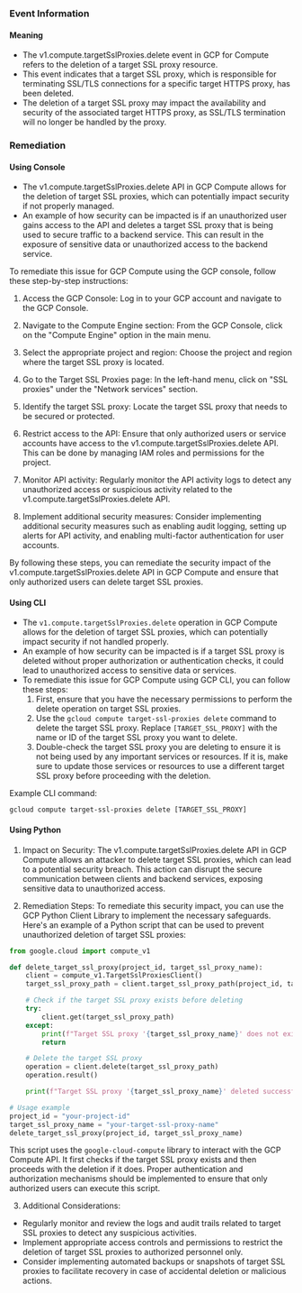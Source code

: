
### Event Information

#### Meaning

- The v1.compute.targetSslProxies.delete event in GCP for Compute refers to the deletion of a target SSL proxy resource.
- This event indicates that a target SSL proxy, which is responsible for terminating SSL/TLS connections for a specific target HTTPS proxy, has been deleted.
- The deletion of a target SSL proxy may impact the availability and security of the associated target HTTPS proxy, as SSL/TLS termination will no longer be handled by the proxy.

### Remediation

#### Using Console

- The v1.compute.targetSslProxies.delete API in GCP Compute allows for the deletion of target SSL proxies, which can potentially impact security if not properly managed.
- An example of how security can be impacted is if an unauthorized user gains access to the API and deletes a target SSL proxy that is being used to secure traffic to a backend service. This can result in the exposure of sensitive data or unauthorized access to the backend service.

To remediate this issue for GCP Compute using the GCP console, follow these step-by-step instructions:

1. Access the GCP Console: Log in to your GCP account and navigate to the GCP Console.

2. Navigate to the Compute Engine section: From the GCP Console, click on the "Compute Engine" option in the main menu.

3. Select the appropriate project and region: Choose the project and region where the target SSL proxy is located.

4. Go to the Target SSL Proxies page: In the left-hand menu, click on "SSL proxies" under the "Network services" section.

5. Identify the target SSL proxy: Locate the target SSL proxy that needs to be secured or protected.

6. Restrict access to the API: Ensure that only authorized users or service accounts have access to the v1.compute.targetSslProxies.delete API. This can be done by managing IAM roles and permissions for the project.

7. Monitor API activity: Regularly monitor the API activity logs to detect any unauthorized access or suspicious activity related to the v1.compute.targetSslProxies.delete API.

8. Implement additional security measures: Consider implementing additional security measures such as enabling audit logging, setting up alerts for API activity, and enabling multi-factor authentication for user accounts.

By following these steps, you can remediate the security impact of the v1.compute.targetSslProxies.delete API in GCP Compute and ensure that only authorized users can delete target SSL proxies.

#### Using CLI

- The `v1.compute.targetSslProxies.delete` operation in GCP Compute allows for the deletion of target SSL proxies, which can potentially impact security if not handled properly.
- An example of how security can be impacted is if a target SSL proxy is deleted without proper authorization or authentication checks, it could lead to unauthorized access to sensitive data or services.
- To remediate this issue for GCP Compute using GCP CLI, you can follow these steps:
  1. First, ensure that you have the necessary permissions to perform the delete operation on target SSL proxies.
  2. Use the `gcloud compute target-ssl-proxies delete` command to delete the target SSL proxy. Replace `[TARGET_SSL_PROXY]` with the name or ID of the target SSL proxy you want to delete.
  3. Double-check the target SSL proxy you are deleting to ensure it is not being used by any important services or resources. If it is, make sure to update those services or resources to use a different target SSL proxy before proceeding with the deletion.

Example CLI command:
```
gcloud compute target-ssl-proxies delete [TARGET_SSL_PROXY]
```

#### Using Python

1. Impact on Security: The v1.compute.targetSslProxies.delete API in GCP Compute allows an attacker to delete target SSL proxies, which can lead to a potential security breach. This action can disrupt the secure communication between clients and backend services, exposing sensitive data to unauthorized access.

2. Remediation Steps: To remediate this security impact, you can use the GCP Python Client Library to implement the necessary safeguards. Here's an example of a Python script that can be used to prevent unauthorized deletion of target SSL proxies:

```python
from google.cloud import compute_v1

def delete_target_ssl_proxy(project_id, target_ssl_proxy_name):
    client = compute_v1.TargetSslProxiesClient()
    target_ssl_proxy_path = client.target_ssl_proxy_path(project_id, target_ssl_proxy_name)

    # Check if the target SSL proxy exists before deleting
    try:
        client.get(target_ssl_proxy_path)
    except:
        print(f"Target SSL proxy '{target_ssl_proxy_name}' does not exist.")
        return

    # Delete the target SSL proxy
    operation = client.delete(target_ssl_proxy_path)
    operation.result()

    print(f"Target SSL proxy '{target_ssl_proxy_name}' deleted successfully.")

# Usage example
project_id = "your-project-id"
target_ssl_proxy_name = "your-target-ssl-proxy-name"
delete_target_ssl_proxy(project_id, target_ssl_proxy_name)
```

This script uses the `google-cloud-compute` library to interact with the GCP Compute API. It first checks if the target SSL proxy exists and then proceeds with the deletion if it does. Proper authentication and authorization mechanisms should be implemented to ensure that only authorized users can execute this script.

3. Additional Considerations:
- Regularly monitor and review the logs and audit trails related to target SSL proxies to detect any suspicious activities.
- Implement appropriate access controls and permissions to restrict the deletion of target SSL proxies to authorized personnel only.
- Consider implementing automated backups or snapshots of target SSL proxies to facilitate recovery in case of accidental deletion or malicious actions.

